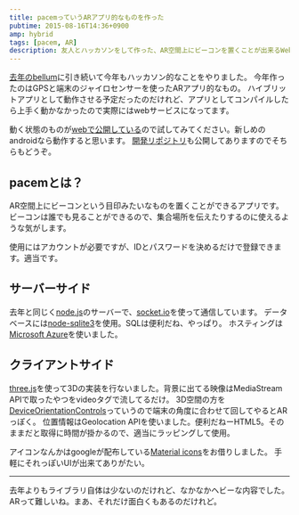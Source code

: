 ```yaml
---
title: pacemっていうARアプリ的なものを作った
pubtime: 2015-08-16T14:36+0900
amp: hybrid
tags: [pacem, AR]
description: 友人とハッカソンをして作った、AR空間上にビーコンを置くことが出来るWebアプリ「pacem」の紹介です。
---
```


[去年のbellum](http://blanktar.jp/blog/2014/09/bellum-publish.html)に引き続いて今年もハッカソン的なことをやりました。
今年作ったのはGPSと端末のジャイロセンサーを使ったARアプリ的なもの。
ハイブリットアプリとして動作させる予定だったのだけれど、アプリとしてコンパイルしたら上手く動かなかったので実際にはwebサービスになってます。

動く状態のものが[webで公開している](http://pacem.blanktar.jp)ので試してみてください。新しめのandroidなら動作すると思います。
[開発リポジトリ](https://bitbucket.org/radiogym/pacem)も公開してありますのでそちらもどうぞ。

## pacemとは？
AR空間上にビーコンという目印みたいなものを置くことができるアプリです。
ビーコンは誰でも見ることができるので、集合場所を伝えたりするのに使えるような気がします。

使用にはアカウントが必要ですが、IDとパスワードを決めるだけで登録できます。適当です。

## サーバーサイド
去年と同じく[node.js](http://nodejs.jp/)のサーバーで、[socket.io](http://socket.io/)を使って通信しています。
データベースには[node-sqlite3](https://github.com/mapbox/node-sqlite3)を使用。SQLは便利だね、やっぱり。
ホスティングは[Microsoft Azure](http://azure.microsoft.com)を使いました。

## クライアントサイド
[three.js](http://threejs.org/)を使って3Dの実装を行ないました。背景に出てる映像はMediaStream APIで取ったやつをvideoタグで流してるだけ。
3D空間の方を[DeviceOrientationControls](http://threejs.org/examples/misc_controls_deviceorientation.html)っていうので端末の角度に合わせて回してやるとARっぽく。
位置情報はGeolocation APIを使いました。便利だねーHTML5。そのままだと取得に時間が掛かるので、適当にラッピングして使用。

アイコンなんかはgoogleが配布している[Material icons](https://www.google.com/design/icons/)をお借りしました。
手軽にそれっぽいUIが出来てありがたい。

---

去年よりもライブラリ自体は少ないのだけれど、なかなかヘビーな内容でした。ARって難しいね。まあ、それだけ面白くもあるのだけれど。
